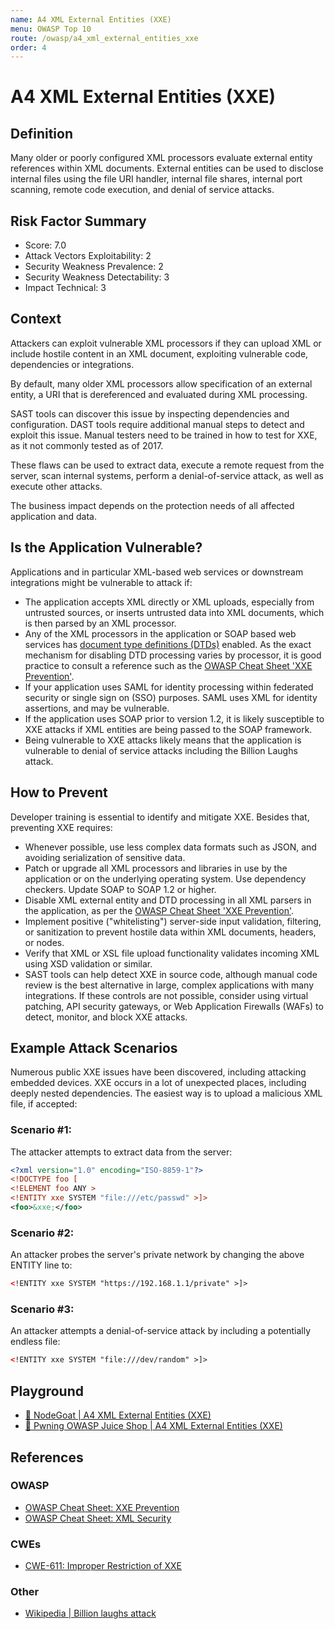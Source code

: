 ```yaml
---
name: A4 XML External Entities (XXE)
menu: OWASP Top 10
route: /owasp/a4_xml_external_entities_xxe
order: 4
---
```


# A4 XML External Entities (XXE)


## Definition

Many older or poorly configured XML processors evaluate external entity references within XML
documents. External entities can be used to disclose internal files using the file URI handler,
internal file shares, internal port scanning, remote code execution, and denial of service attacks.

## Risk Factor Summary

- Score: 7.0
- Attack Vectors Exploitability: 2
- Security Weakness Prevalence: 2
- Security Weakness Detectability: 3
- Impact Technical: 3

## Context

Attackers can exploit vulnerable XML
processors if they can upload XML or
include hostile content in an XML
document, exploiting vulnerable code,
dependencies or integrations. 

By default, many older XML processors allow
specification of an external entity, a URI that is
dereferenced and evaluated during XML processing.

SAST tools can discover this issue by inspecting
dependencies and configuration. DAST tools require
additional manual steps to detect and exploit this
issue. Manual testers need to be trained in how to
test for XXE, as it not commonly tested as of 2017.

These flaws can be used to extract
data, execute a remote request from
the server, scan internal systems,
perform a denial-of-service attack, as
well as execute other attacks.

The business impact depends on the
protection needs of all affected
application and data.

## Is the Application Vulnerable?

Applications and in particular XML-based web services or
downstream integrations might be vulnerable to attack if:
- The application accepts XML directly or XML uploads,
especially from untrusted sources, or inserts untrusted data into
XML documents, which is then parsed by an XML processor.
- Any of the XML processors in the application or SOAP based
web services has [document type definitions (DTDs)](https://www.w3schools.com/xml/xml_dtd_intro.asp) enabled.
As the exact mechanism for disabling DTD processing varies
by processor, it is good practice to consult a reference such as
the [OWASP Cheat Sheet 'XXE Prevention'](https://cheatsheetseries.owasp.org/cheatsheets/XML_External_Entity_Prevention_Cheat_Sheet.html).
- If your application uses SAML for identity processing within
federated security or single sign on (SSO) purposes. SAML
uses XML for identity assertions, and may be vulnerable.
- If the application uses SOAP prior to version 1.2, it is likely
susceptible to XXE attacks if XML entities are being passed to
the SOAP framework.
- Being vulnerable to XXE attacks likely means that the
application is vulnerable to denial of service attacks including
the Billion Laughs attack.

## How to Prevent

Developer training is essential to identify and mitigate XXE.
Besides that, preventing XXE requires:
- Whenever possible, use less complex data formats such as
JSON, and avoiding serialization of sensitive data.
- Patch or upgrade all XML processors and libraries in use by
the application or on the underlying operating system. Use
dependency checkers. Update SOAP to SOAP 1.2 or higher.
- Disable XML external entity and DTD processing in all XML
parsers in the application, as per the [OWASP Cheat Sheet
'XXE Prevention']((https://cheatsheetseries.owasp.org/cheatsheets/XML_External_Entity_Prevention_Cheat_Sheet.html)).
- Implement positive ("whitelisting") server-side input validation,
filtering, or sanitization to prevent hostile data within XML
documents, headers, or nodes.
- Verify that XML or XSL file upload functionality validates
incoming XML using XSD validation or similar.
- SAST tools can help detect XXE in source code, although
manual code review is the best alternative in large, complex
applications with many integrations.
If these controls are not possible, consider using virtual
patching, API security gateways, or Web Application Firewalls
(WAFs) to detect, monitor, and block XXE attacks.

## Example Attack Scenarios

Numerous public XXE issues have been discovered, including
attacking embedded devices. XXE occurs in a lot of unexpected
places, including deeply nested dependencies. The easiest way
is to upload a malicious XML file, if accepted:

### Scenario #1: 
The attacker attempts to extract data from the server:

```xml
<?xml version="1.0" encoding="ISO-8859-1"?>
<!DOCTYPE foo [
<!ELEMENT foo ANY >
<!ENTITY xxe SYSTEM "file:///etc/passwd" >]>
<foo>&xxe;</foo>
```

### Scenario #2: 

An attacker probes the server's private network by changing the above ENTITY line to:
```xml
<!ENTITY xxe SYSTEM "https://192.168.1.1/private" >]>
```

### Scenario #3: 
An attacker attempts a denial-of-service attack by including a potentially endless file:

```xml
<!ENTITY xxe SYSTEM "file:///dev/random" >]>
```

## Playground

- [🐐 NodeGoat | A4 XML External Entities (XXE)](https://nodegoat.herokuapp.com/tutorial/a4)
- [🧃 Pwning OWASP Juice Shop | A4 XML External Entities (XXE)](https://pwning.owasp-juice.shop/part2/xxe.html)


## References

### OWASP

- [OWASP Cheat Sheet: XXE Prevention](https://cheatsheetseries.owasp.org/cheatsheets/XML_External_Entity_Prevention_Cheat_Sheet.html)
- [OWASP Cheat Sheet: XML Security](https://cheatsheetseries.owasp.org/cheatsheets/XML_Security_Cheat_Sheet.html)

### CWEs

- [CWE-611: Improper Restriction of XXE](https://cwe.mitre.org/data/definitions/611.html)

### Other

- [Wikipedia | Billion laughs attack](https://en.wikipedia.org/wiki/Billion_laughs_attack)